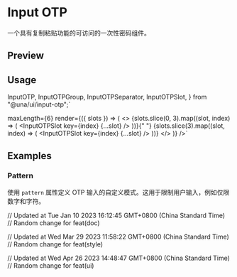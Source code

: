

<Meta of={InputOTPStories} />

<PrimitiveDocsButton docsUrl='https://input-otp.rodz.dev/' />

# Input OTP

一个具有复制粘贴功能的可访问的一次性密码组件。

## Preview

<Canvas of={InputOTPStories.Default} />

## Usage

  InputOTP,
  InputOTPGroup,
  InputOTPSeparator,
  InputOTPSlot,
} from "@una/ui/input-otp";`

  maxLength={6}
  render={({ slots }) => (
    <>
      <InputOTPGroup>
        {slots.slice(0, 3).map((slot, index) => (
          <InputOTPSlot key={index} {...slot} />
        ))}{" "}
      </InputOTPGroup>
      <InputOTPSeparator />
      <InputOTPGroup>
        {slots.slice(3).map((slot, index) => (
          <InputOTPSlot key={index} {...slot} />
        ))}
      </InputOTPGroup>
    </>
  )}
/>`

<Source code={importCode} language='ts' dark />
<Source code={usageCode} language='tsx' dark />

## Examples

### Pattern

使用 `pattern` 属性定义 OTP 输入的自定义模式。这用于限制用户输入，例如仅限数字和字符。

<Canvas of={InputOTPStories.Pattern} />

// Updated at Tue Jan 10 2023 16:12:45 GMT+0800 (China Standard Time)
// Random change for feat(doc)

// Updated at Wed Mar 29 2023 11:58:22 GMT+0800 (China Standard Time)
// Random change for feat(style)

// Updated at Wed Apr 26 2023 14:48:47 GMT+0800 (China Standard Time)
// Random change for feat(ui)
